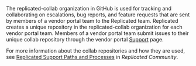 The replicated-collab organization in GitHub is used for tracking and collaborating on escalations, bug reports, and feature requests that are sent by members of a vendor portal team to the Replicated team. Replicated creates a unique repository in the replicated-collab organization for each vendor portal team. Members of a vendor portal team submit issues to their unique collab repository through the vendor portal [Support](vendor.replicated.com/support) page.

For more information about the collab repositories and how they are used, see [Replicated Support Paths and Processes](https://community.replicated.com/t/replicated-vendor-support-paths-and-processes/850) in _Replicated Community_.
